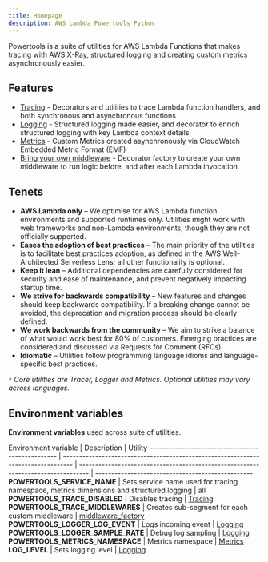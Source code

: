 ```yaml
---
title: Homepage
description: AWS Lambda Powertools Python
---
```


Powertools is a suite of utilities for AWS Lambda Functions that makes tracing with AWS X-Ray, structured logging and creating custom metrics asynchronously easier.

## Features

* [Tracing](./core/tracer) - Decorators and utilities to trace Lambda function handlers, and both synchronous and asynchronous functions
* [Logging](./core/logger) - Structured logging made easier, and decorator to enrich structured logging with key Lambda context details
* [Metrics](./core/metrics) - Custom Metrics created asynchronously via CloudWatch Embedded Metric Format (EMF)
* [Bring your own middleware](./utilities/middleware_factory) - Decorator factory to create your own middleware to run logic before, and after each Lambda invocation

## Tenets

* **AWS Lambda only** – We optimise for AWS Lambda function environments and supported runtimes only. Utilities might work with web frameworks and non-Lambda environments, though they are not officially supported.
* **Eases the adoption of best practices** – The main priority of the utilities is to facilitate best practices adoption, as defined in the AWS Well-Architected Serverless Lens; all other functionality is optional.
* **Keep it lean** – Additional dependencies are carefully considered for security and ease of maintenance, and prevent negatively impacting startup time. 
* **We strive for backwards compatibility** – New features and changes should keep backwards compatibility. If a breaking change cannot be avoided, the deprecation and migration process should be clearly defined.
* **We work backwards from the community** – We aim to strike a balance of what would work best for 80% of customers. Emerging practices are considered and discussed via Requests for Comment (RFCs)
* **Idiomatic** – Utilities follow programming language idioms and language-specific best practices.

_`*` Core utilities are Tracer, Logger and Metrics. Optional utilities may vary across languages._

## Environment variables

**Environment variables** used across suite of utilities.

Environment variable | Description | Utility
------------------------------------------------- | --------------------------------------------------------------------------------- | --------------------------------------------------------------------------------- | -------------------------------------------------
**POWERTOOLS_SERVICE_NAME** | Sets service name used for tracing namespace, metrics dimensions and structured logging | all
**POWERTOOLS_TRACE_DISABLED** | Disables tracing | [Tracing](./core/tracer)
**POWERTOOLS_TRACE_MIDDLEWARES** | Creates sub-segment for each custom middleware | [middleware_factory](./utilities/middleware_factory)
**POWERTOOLS_LOGGER_LOG_EVENT** | Logs incoming event | [Logging](./core/logger)
**POWERTOOLS_LOGGER_SAMPLE_RATE** | Debug log sampling | [Logging](./core/logger)
**POWERTOOLS_METRICS_NAMESPACE** | Metrics namespace | [Metrics](./core/metrics)
**LOG_LEVEL** | Sets logging level | [Logging](./core/logger)

